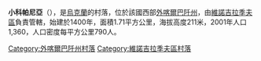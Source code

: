 {{coord|48|10|10|N|23|5|41|E|scale:30000|display=title}}

'''小科帕尼亞'''（{{lang-uk|Мала Копаня}}），是[[烏克蘭|烏克蘭]]的村落，位於該國西部[[外喀爾巴阡州|外喀爾巴阡州]]，由[[維諾吉拉季夫區|維諾吉拉季夫區]]負責管轄，始建於1400年，面積1.71平方公里，海拔高度211米，2001年人口1,360，人口密度每平方公里790人。

{{DEFAULTSORT:Мала Копаня}}

[[Category:外喀爾巴阡州村落|Category:外喀爾巴阡州村落]]
[[Category:維諾吉拉季夫區村落|Category:維諾吉拉季夫區村落]]


{{Zakarpattia-geo-stub}}